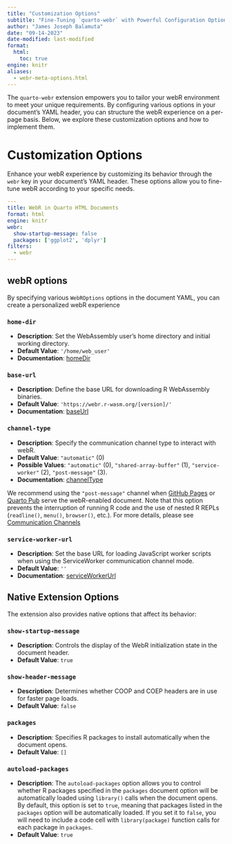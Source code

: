 ```yaml
---
title: "Customization Options"
subtitle: "Fine-Tuning `quarto-webr` with Powerful Configuration Options"
author: "James Joseph Balamuta"
date: "09-14-2023"
date-modified: last-modified
format: 
  html:
    toc: true
engine: knitr
aliases:
  - webr-meta-options.html
---
```


The `quarto-webr` extension empowers you to tailor your webR environment to meet your unique requirements. By configuring various options in your document's YAML header, you can structure the webR experience on a per-page basis. Below, we explore these customization options and how to implement them.

# Customization Options

Enhance your webR experience by customizing its behavior through the `webr` key in your document's YAML header. These options allow you to fine-tune webR according to your specific needs.

```yaml
---
title: WebR in Quarto HTML Documents
format: html
engine: knitr
webr: 
  show-startup-message: false
  packages: ['ggplot2', 'dplyr']
filters:
  - webr
---
```

## webR options

By specifying various `WebROptions` options in the document YAML, you can create a personalized webR experience

### `home-dir`

- **Description**: Set the WebAssembly user's home directory and initial working directory.
- **Default Value**: `'/home/web_user'`
- **Documentation**: [homeDir](https://docs.r-wasm.org/webr/latest/api/js/interfaces/WebR.WebROptions.html#homedir)

### `base-url`

- **Description**: Define the base URL for downloading R WebAssembly binaries.
- **Default Value**: `'https://webr.r-wasm.org/[version]/'`
- **Documentation**: [baseUrl](https://docs.r-wasm.org/webr/latest/api/js/interfaces/WebR.WebROptions.html#baseurl)

### `channel-type`

- **Description**: Specify the communication channel type to interact with webR.
- **Default Value**: `"automatic"` (0)
- **Possible Values**: `"automatic"` (0), `"shared-array-buffer"` (1), `"service-worker"` (2), `"post-message"` (3).
- **Documentation**: [channelType](https://docs.r-wasm.org/webr/latest/api/js/interfaces/WebR.WebROptions.html#channeltype)

:::callout-note
We recommend using the `"post-message"` channel when [GitHub Pages](https://pages.github.com/) or [Quarto Pub](https://quartopub.com/) serve the webR-enabled document. Note that this option prevents the interruption of running R code and the use of nested R REPLs (`readline()`, `menu()`, `browser()`, etc.).
For more details, please see [Communication Channels](qwebr-communication-channels.qmd#sec-post-message)
:::

### `service-worker-url`

- **Description**: Set the base URL for loading JavaScript worker scripts when using the ServiceWorker communication channel mode.
- **Default Value**: `''`
- **Documentation**: [serviceWorkerUrl](https://docs.r-wasm.org/webr/latest/api/js/interfaces/WebR.WebROptions.html#serviceworkerurl)

## Native Extension Options

The extension also provides native options that affect its behavior:

### `show-startup-message`

- **Description**: Controls the display of the WebR initialization state in the document header.
- **Default Value**: `true`

### `show-header-message`

- **Description**: Determines whether COOP and COEP headers are in use for faster page loads.
- **Default Value**: `false`

### `packages`

- **Description**: Specifies R packages to install automatically when the document opens.
- **Default Value**: `[]`

### `autoload-packages`

- **Description**: The `autoload-packages` option allows you to control whether R packages specified in the `packages` document option will be automatically loaded using `library()` calls when the document opens. By default, this option is set to `true`, meaning that packages listed in the `packages` option will be automatically loaded. If you set it to `false`, you will need to include a code cell with `library(package)` function calls for each package in `packages`.
- **Default Value**: `true`

